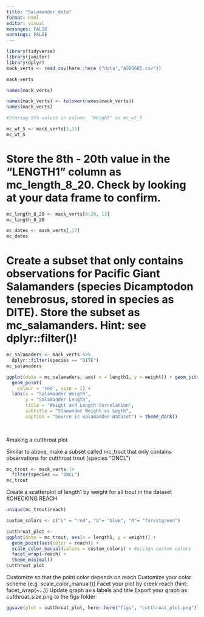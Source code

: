 ```yaml
---
title: "Salamander_data"
format: html
editor: visual
messages: FALSE
warnings: FALSE
---
```


```r
library(tidyverse)
library(janitor)
library(dplyr)
mack_verts <- read_csv(here::here ("data","AS00601.csv"))

mack_verts
```

```r
names(mack_verts)
```

```r
names(mack_verts) <- tolower(names(mack_verts))
names(mack_verts)
```
```r
#Storing 5th values in column  "Weight" as mc_wt_5

mc_wt_5 <- mack_verts[5,15]
mc_wt_5
```
# Store the 8th - 20th value in the “LENGTH1” column as mc_length_8_20. Check by looking at your data frame to confirm.
 
```r
mc_length_8_20 <- mack_verts[8:20, 13]
mc_length_8_20

```

```r
mc_dates <- mack_verts[,17]
mc_dates
```

# Create a subset that only contains observations for Pacific Giant Salamanders (species Dicamptodon tenebrosus, stored in species as DITE). Store the subset as mc_salamanders. Hint: see dplyr::filter()!


```r
mc_salamaders <- mack_verts %>%
  dplyr::filter(species == "DITE")
mc_salamaders
```


```r

ggplot(data = mc_salamaders, aes( x = length1, y = weight)) + geom_jitter() + 
  geom_point(
    colour = 'red', size = 1) + 
  labs(x = "Salamander Weigth", 
       y = "Salamander Length",
       title = "Weight and Length Correlation",
       subtitle = "Slamander Weight vs Legth",
       caption = "Source is Salamander Dataset") + theme_dark()
  
  
```

#making a cutthroat plot

Similar to above, make a subset called mc_trout that only contains observations for cutthroat trout (species “ONCL”)

```r
mc_trout <- mack_verts |>
  filter(species == "ONCL")
mc_trout
```

Create a scatterplot of length1 by weight for all trout in the dataset
#CHECKING REACH
```r
unique(mc_trout$reach)
```


```r

custom_colors <- c("L" = "red", "U"= "blue", "M"= "forestgreen")

cutthroat_plot <-
ggplot(data = mc_trout, aes(x = length1, y = weight)) + 
  geom_point(aes(color = reach)) +
  scale_color_manual(values = custom_colors) + #assign custom colors
  facet_wrap(~reach) +
  theme_minimal()
cutthroat_plot
```

Customize so that the point color depends on reach
Customize your color scheme (e.g. scale_color_manual())
Facet your plot by creek reach (hint: facet_wrap(~...))
Update graph axis labels and title
Export your graph as cutthroat_size.png to the figs folder

```r
ggsave(plot = cutthroat_plot, here::here("figs", "cutthroat_plot.png"))
```



